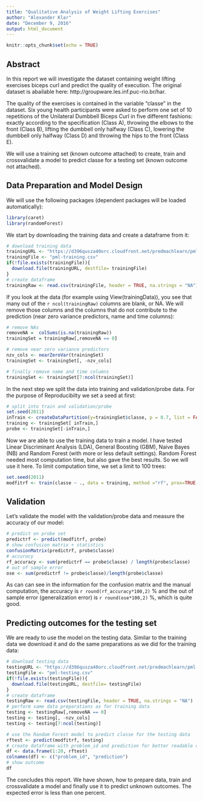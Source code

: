 ```yaml
---
title: "Qualitative Analysis of Weight Lifting Exercises"
author: "Alexander Klar"
date: "December 9, 2016"
output: html_document
---
```


```r
knitr::opts_chunk$set(echo = TRUE)
```


## Abstract

In this report we will investigate the dataset containing weight lifting exercises biceps curl and predict the quality of execution.
The original dataset is abailable here: http://groupware.les.inf.puc-rio.br/har.

The quality of the exercises is contained in the variable "classe" in the dataset. Six young health participants were asked to perform one set of 10 repetitions of the Unilateral Dumbbell Biceps Curl in five different fashions: exactly according to the specification (Class A), throwing the elbows to the front (Class B), lifting the dumbbell only halfway (Class C), lowering the dumbbell only halfway (Class D) and throwing the hips to the front (Class E).

We will use a training set (known outcome attached) to create, train and crossvalidate a model to predict classe for a testing set (known outcome not attached). 


## Data Preparation and Model Design

We will use the following packages (dependent packages will be loaded automatically):
```r
library(caret)
library(randomForest)
```

We start by downloading the training data and create a dataframe from it:
```r
# download training data
trainingURL <- "https://d396qusza40orc.cloudfront.net/predmachlearn/pml-training.csv"
trainingFile <- "pml-training.csv"
if(!file.exists(trainingFile)){
  download.file(trainingURL, destfile= trainingFile)
}
# create dataframe
trainingRaw <- read.csv(trainingFile, header = TRUE, na.strings = "NA")
```

If you look at the data (for example using View(trainingData)), you see that many out of the `r ncol(trainingRaw)` columns are blank,  or NA. We will remove those columns and the columns that do not contribute to the prediction (near zero variance predictors, name and time columns):

```r
# remove NAs
removeNA =  colSums(is.na(trainingRaw))
trainingSet = trainingRaw[,removeNA == 0] 

# remove near zero variance predictors
nzv_cols <- nearZeroVar(trainingSet)
trainingSet <- trainingSet[, -nzv_cols]

# finally remove name and time columns
trainingSet <- trainingSet[7:ncol(trainingSet)]
```

In the next step we split the data into training and validation/probe data. For the purpose of Reproducibilty we set a seed at first: 
```r
# split into train and validation/probe
set.seed(2011)
inTrain <- createDataPartition(y=trainingSet$classe, p = 0.7, list = FALSE)
training <- trainingSet[ inTrain,]
probe <- trainingSet[-inTrain,]
```

Now we are able to use the training data to train a model. I have tested Linear Discriminant Analysis (LDA), General Boosting (GBM), Naive Bayes (NB) and Random Forest (with more or less default settings). Random Forest needed most computation time, but also gave the best results. So we will use it here. To limit computation time, we set a limit to 100 trees: 
```r
set.seed(2011)
modfitrf <- train(classe ~ ., data = training, method ="rf", prox=TRUE, ntree = 100)
```
## Validation

Let's validate the model with the validation/probe data and measure the accuracy of our model:
```r
# predict on probe set
predictrf <- predict(modfitrf, probe)
# show confusion matrix + statistics
confusionMatrix(predictrf, probe$classe)
# accuracy
rf_accuracy <- sum(predictrf == probe$classe) / length(probe$classe)
# out of sample error 
ose <- sum(predictrf != probe$classe)/length(probe$classe)
```
As can can see in the information for the confusion matrix and the manual computation, the accuracy is `r round(rf_accuracy*100,2)` % and the out of sample error (generalization error) is `r round(ose*100,2)` %, which is quite good.

## Predicting outcomes for the testing set

We are ready to use the model on the testing data. Similar to the training data we download it and do the same preparations as we did for the training data:
```r
# download testing data
testingURL <- "https://d396qusza40orc.cloudfront.net/predmachlearn/pml-testing.csv"
testingFile <- "pml-testing.csv"
if(!file.exists(testingFile)){
  download.file(testingURL, destfile= testingFile)
}
# create dataframe
testingRaw <- read.csv(testingFile, header = TRUE, na.strings = "NA")
# perform same data preparations as for training data
testing <- testingRaw[,removeNA == 0]
testing <- testing[, -nzv_cols]
testing <- testing[7:ncol(testing)]

# use the Random Forest model to predict classe for the testing data
rftest <- predict(modfitrf, testing)
# create dataframe with problem_id and prediction for better readable output
df <- data.frame(1:20, rftest)
colnames(df) <- c("problem_id", "prediction")
# show outcome
df
```
The concludes this report. We have shown, how to prepare data, train and crossvalidate a model and finally use it to predict unknown outcomes. The expected error is less than one percent.

